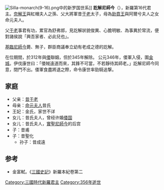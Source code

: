 {{朝鮮半島君王
| 名稱=訖解尼師今
| 新羅代數=16
| 前任=[[基臨尼師今|基臨尼師今]]
| 繼任=[[奈勿尼師今|奈勿尼師今]]
| 畫像=
| 說明=
| 在位=310年—356年
| 年號=
| 姓名=昔訖解
| 封號=
| 字=
| 號=
| 別名=
| 出生年=？
| 立世子=
| 逝世年=356年
| 廟號=
| 諡號=
| 陵墓=
| 父親=[[昔于老|昔于老]]
| 母親=[[命元夫人|命元夫人]]
| 嫡母=
| 皇后=
| 王后=
| 王妃=
| 妃=
| 嫡子=
| 庶子=
| 嫡女=
| 庶女=
| 注釋=
|}}
[[Image:Silla-monarch(9-16).png|left]]中的新罗国世系]]
'''訖解尼師今'''（{{bd|？||356年||}}），新羅第16代君主。[[奈解尼師今|奈解王]]與紅帽夫人之孫、父大將軍昔[[于老|于老]]太子，母為[[助賁尼師今|助賁王]]與阿爾兮夫人之女命元夫人。 

父[[于老|于老]]事君有功，累官為舒弗邯，見訖解狀貌俊異、心膽明敏、為事異於常流，便對諸侯說「興吾家者、必此兒也」。  

[[基臨尼師今|基臨尼師今]]薨、無子，群臣商議奉立幼有老成之德的訖解。

在位期間，於312年與[[倭|倭]]聯姻，但於345年解除。 公元346年，倭軍入侵，圍[[慶州市|金城]]。伊伐康世曰：「倭賊遠道而來，其鋒不可當，不若靜待其師老。」訖解尼師今同意，閉門不出。倭軍食盡將退之際，命令康世率勁騎追撃。
==家庭==
* 父亲：[[昔于老|昔于老]]
* 母亲：[[命元夫人|命元夫人]]昔氏
* 王妃：金氏，家世不详
* 女儿：昔氏夫人，曾经许婚[[倭国|倭国]]
* 女儿：昔氏夫人，[[實聖尼師今|實聖尼師今]]的后宫
* 子：昔甫
* 子：昔聖化
**孙子：昔成遠
==参考==
*金富軾。《[[三國史記|三國史記]]》新羅本紀卷第二

{{新罗君主}}
{{korea-bio-stub}}
[[Category:三國時代新羅君主|Category:三國時代新羅君主]]
[[Category:356年逝世|Category:356年逝世]]